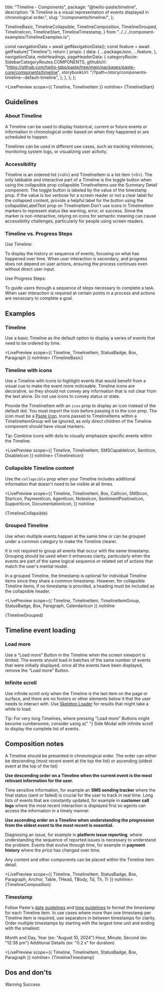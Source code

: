   title: "Timeline - Components",
  package: "@twilio-paste/timeline",
  description: "A Timeline is a visual representation of events displayed in chronological order.",
  slug: "/components/timeline/",
};



  TimelineBasic,
  TimelineCollapsible,
  TimelineComposition,
  TimelineGrouped,
  TimelineIcon,
  TimelineStart,
  TimelineTimestamp,
} from "../../../component-examples/TimelineExamples.ts";


  const navigationData = await getNavigationData();
  const feature = await getFeature("Timeline");
  return {
    props: {
      data: {
        ...packageJson,
        ...feature,
      },
      navigationData,
      mdxHeadings,
      pageHeaderData: {
        categoryRoute: SidebarCategoryRoutes.COMPONENTS,
        githubUrl: "https://github.com/twilio-labs/paste/tree/main/packages/paste-core/components/timeline",
        storybookUrl: "/?path=/story/components-timeline--default-timeline",
      },
    },
  };
};

<LivePreview scope={{ Timeline, TimelineItem }} noInline>
  {TimelineStart}
</LivePreview>

## Guidelines

### About Timeline

A Timeline can be used to display historical, current or future events or information in chronological order based on when they happened or are scheduled to happen.

Timelines can be used in different use cases, such as tracking milestones, monitoring system logs, or visualizing user activity.

### Accessibility

<UnorderedList>
  <ListItem>
    Timeline is an ordered list (&lt;ol&gt;) and TimelineItem is a list item (&lt;li&gt;).
  </ListItem>

  <ListItem>
    The only tabbable and interactive part of a Timeline is the toggle button when using the <inlineCode>collapsible</inlineCode> prop
    <UnorderedList marginBottom="space0">
      <ListItem>
        <inlineCode>collapsible</inlineCode> TimelineItems use the <Anchor href="/components/summary-detail">Summary Detail</Anchor> component. The toggle button is labeled by the value of the <inlineCode>timestamp</inlineCode> prop.
        If the value is too verbose for a screen reader or not a clear label for the collapsed content, provide a helpful label for the button using the <inlineCode>collapsibleLabelText</inlineCode> prop on TimelineItem
      </ListItem>
    </UnorderedList>
  </ListItem>
  <ListItem>
    Don’t use icons in TimelineItem markers to represent status like warning, error, or success. Since the marker is non-interactive, relying on icons for semantic meaning can cause accessibility challenges, particularly for people using screen readers.
  </ListItem>
</UnorderedList>

### Timeline vs. Progress Steps

Use Timeline:

<UnorderedList>
  <ListItem>To display the history or sequence of events, focusing on what has happened over time.</ListItem>
  <ListItem>
    When user interaction is secondary, and progress does not depend on user actions, ensuring the process continues
    even without direct user input.
  </ListItem>
</UnorderedList>

Use Progress Steps:

<UnorderedList>
  <ListItem>To guide users through a sequence of steps necessary to complete a task.</ListItem>
  <ListItem>
    When user interaction is required at certain points in a process and actions are necessary to complete a goal.
  </ListItem>
</UnorderedList>

## Examples

### Timeline

Use a basic Timeline as the default option to display a series of events that need to be ordered by time.

<LivePreview scope={{ Timeline, TimelineItem, StatusBadge, Box, Paragraph }} noInline>
  {TimelineBasic}
</LivePreview>

### Timeline with icons

Use a Timeline with icons to highlight events that would benefit from a visual cue to make the event more noticeable.
Timeline icons are decorative, so they should not convey any information that is not clear from the text alone.
Do not use icons to convey status or state.

Provide the TimelineItem with an `icon` prop to display an icon instead of the default dot. You must import the icon before passing it to the icon prop.
The icon must be a [Paste Icon](/components/icon). Icons passed to TimelineItems within a TimelineItemGroup will be ignored, as only direct children of the Timeline component should have visual markers.

<Callout variant="neutral" marginY="space70">
  <CalloutText>Tip: Combine icons with dots to visually emphasize specific events within the Timeline.</CalloutText>
</Callout>

<LivePreview scope={{ Timeline, TimelineItem, SMSCapableIcon, SentIcon, DisableIcon }} noInline>
  {TimelineIcon}
</LivePreview>

### Collapsible Timeline content

Use the `collapsible` prop when your Timeline includes additional information that doesn't need to be visible at all times.

<LivePreview
  scope={{
    Timeline,
    TimelineItem,
    Box,
    CallIcon,
    SMSIcon,
    StarIcon,
    PaymentIcon,
    AgentIcon,
    NotesIcon,
    SentimentPositiveIcon,
    SupportIcon,
    DocumentationIcon,
  }}
  noInline
>
  {TimelineCollapsible}
</LivePreview>

### Grouped Timeline

Use when multiple events happen at the same time or can be grouped under a common category to make the Timeline clearer.

<Callout variant="neutral" marginY="space70">
  <CalloutText>
    It is not required to group all events that occur with the same timestamp. Grouping should be used when it enhances
    clarity, particularly when the events are part of the same logical sequence or related set of actions that match the
    user's mental model.
  </CalloutText>
</Callout>

In a grouped Timeline, the timestamp is optional for individual Timeline items since they share a common timestamp.
However, for collapsible Timeline items, if no timestamp is provided, a heading must be included as the collapsible header.

<LivePreview
  scope={{
    Timeline,
    TimelineItem,
    TimelineItemGroup,
    StatusBadge,
    Box,
    Paragraph,
    CalendarIcon
  }}
  noInline
>
  {TimelineGrouped}
</LivePreview>

## Timeline event loading

### Load more

Use a “Load more” Button in the Timeline when the screen viewport is limited.
The events should load in batches of the same number of events that were initially displayed, once all the events have been displayed, remove the “Load more” Button.

### Infinite scroll

Use infinite scroll only when the Timeline is the last item on the page or surface, and there are no footers or other elements below it that the user needs to interact with.
Use [Skeleton Loader](/components/skeleton-loader) for results that might take a while to load.

<Callout variant="neutral" marginY="space70">
  <CalloutText>
    Tip: For very long Timelines, where pressing "Load more" Buttons might become cumbersome, consider using a{" "}
    <Anchor href="/components/side-modal">Side Modal</Anchor> with infinite scroll to display the complete list of
    events.
  </CalloutText>
</Callout>

<ResponsiveImage src={InfiniteTimeline} alt="a demo page with filter pattern" />


## Composition notes

A Timeline should be presented in chronological order. The order can either be descending (most recent event at the top the list) or ascending (oldest event at the top of the list)

**Use descending order on a Timeline when the current event is the most relevant information for the user.**

<UnorderedList>
  <ListItem>
    Time sensitive information, for example an <strong>SMS sending tracker</strong> where the final status (sent or failed) is
    crucial for the user to track in real time.
  </ListItem>
  <ListItem>
    Long lists of events that are constantly updated, for example in <strong>customer call logs</strong> where the most recent
    interaction is displayed first so agents can access the information in a timely manner.
  </ListItem>
</UnorderedList>

**Use ascending order on a Timeline when understanding the progression from the oldest event to the most recent is essential.**

<UnorderedList>
  <ListItem>
    Diagnosing an issue, for example in <strong>platform issue reporting</strong>, where understanding the sequence of reported
    issues is necessary to understand the problem.
  </ListItem>
  <ListItem>
    Events that evolve through time, for example in <strong>payment history</strong> where the price has changed over time.
  </ListItem>
</UnorderedList>

Any content and other components can be placed within the Timeline item detail.

<LivePreview scope={{ Timeline, TimelineItem, StatusBadge, Box, Paragraph, Anchor, Table, THead, TBody, Td, Th, Tr }} noInline>
  {TimelineComposition}
</LivePreview>

### Timestamp

Follow Paste's [date guidelines](/foundations/content/product-style-guide#dates) and [time guidelines](/foundations/content/product-style-guide#time) to format the timestamp for each Timeline item.
In use cases where more than one timestamp per Timeline item is required, use separators in between timestamps for clarity. Order multiple timestamps by starting with the largest time unit and ending with the smallest:

<OrderedList>
  <ListItem>Month and Day, Year (ex: "August 10, 2024")</ListItem>
  <ListItem>Hour, Minute, Second (ex: "12:38 pm")</ListItem>
  <ListItem>Additional Details (ex: "0.2 s" for duration)</ListItem>
</OrderedList>

<LivePreview scope={{ Timeline, TimelineItem, StatusBadge, Box, Paragraph }} noInline>
  {TimelineTimestamp}
</LivePreview>

## Dos and don'ts

<DoDont>
  <Do title="Do" body="Always include a timestamp on Timeline events." center>
    <Box>
      <Timeline>
        <TimelineItem title="Event title" timestamp="August 30, 2024" />
        <TimelineItem title="Event title" timestamp="August 29, 2024" />
        <TimelineItem title="Event title" timestamp="August 21, 2024" />
      </Timeline>
    </Box>
  </Do>

  <Dont title="Don't" body="Don’t use Timeline as a way of navigating tasks." center>
    <Timeline>
      <TimelineItem title="Sign up" timestamp="August 30, 2024" />
      <TimelineItem title="Validate email" timestamp="August 29, 2024" />
      <TimelineItem title="Complete profile" timestamp="August 21, 2024" />
    </Timeline>
  </Dont>
  <Do
    title="Do"
    body="For use cases where displaying status is beneficial to the user, you can incorporate Status Badges or other status components within the Timeline item content."
    center
  >
    <Timeline>
      <TimelineItem title="Flagged" timestamp="August 30, 2024">
        <Box marginTop="space10">
          <StatusBadge as="span" variant="ProcessWarning">
            Warning
          </StatusBadge>
        </Box>
      </TimelineItem>
      <TimelineItem title="Sent" timestamp="August 29, 2024">
        <Box marginTop="space10">
          <StatusBadge as="span" variant="ProcessSuccess">
            Success
          </StatusBadge>
        </Box>
      </TimelineItem>
    </Timeline>
  </Do>
  <Dont
    title="Don't"
    body="Don’t use icons as Timeline item markers to represent status like warning, error, or success."
    center
  >
    <Timeline>
      <TimelineItem title="Sending" timestamp="August 30, 2024" icon={ProcessInProgressIcon} />
      <TimelineItem title="Undelivered" timestamp="August 29, 2024" icon={WarningIcon} />
    </Timeline>
  </Dont>
</DoDont>
